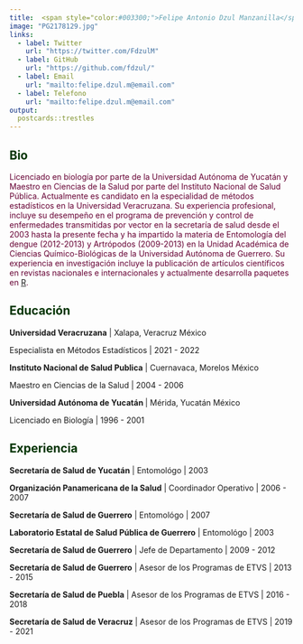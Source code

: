 ```yaml
---
title:  <span style="color:#003300;">Felipe Antonio Dzul Manzanilla</span>
image: "PG2178129.jpg"
links:
  - label: Twitter
    url: "https://twitter.com/FdzulM"
  - label: GitHub
    url: "https://github.com/fdzul/"
  - label: Email
    url: "mailto:felipe.dzul.m@email.com"
  - label: Telefono
    url: "mailto:felipe.dzul.m@email.com"
output:
  postcards::trestles
---
```

 
##  **<span style="color:#003300;">Bio</span>**

<span style="color:#660033;">Licenciado en biología por parte de la Universidad Autónoma de Yucatán y Maestro en Ciencias de la Salud por parte del Instituto Nacional de Salud Pública. Actualmente es candidato en la especialidad de métodos estadísticos en la Universidad Veracruzana. Su experiencia profesional, incluye su desempeño en el programa de prevención y control de enfermedades transmitidas por vector en la secretaría de salud desde el 2003 hasta la presente fecha y ha impartido la materia de Entomología del dengue (2012-2013) y Artrópodos (2009-2013) en la Unidad Académica de Ciencias Químico-Biológicas de la Universidad Autónoma de Guerrero. Su experiencia en investigación incluye la publicación de artículos científicos en revistas nacionales e internacionales y actualmente desarrolla paquetes en [R](https://cran.r-project.org/).</span>

##  **<span style="color:#003300;">Educación</span>**

**Universidad Veracruzana** | Xalapa, Veracruz México

Especialista en Métodos Estadísticos | 2021 - 2022

**Instituto Nacional de Salud Publica** | Cuernavaca, Morelos México

Maestro en Ciencias de la Salud | 2004 - 2006

**Universidad Autónoma de Yucatán ** | Mérida, Yucatán México

Licenciado en Biología  | 1996 - 2001


##  **<span style="color:#003300;">Experiencia</span>**

**Secretaría de Salud de Yucatán** | Entomológo | 2003

**Organización Panamericana de la Salud** | Coordinador Operativo | 2006 - 2007

**Secretaría de Salud de Guerrero** | Entomológo | 2007

**Laboratorio Estatal de Salud Pública de Guerrero** | Entomológo | 2003

**Secretaría de Salud de Guerrero** | Jefe de Departamento | 2009 - 2012

**Secretaría de Salud de Guerrero** | Asesor de los Programas de ETVS | 2013 - 2015

**Secretaría de Salud de Puebla** | Asesor de los Programas de ETVS | 2016 - 2018

**Secretaría de Salud de Veracruz** | Asesor de los Programas de ETVS | 2019 - 2021
